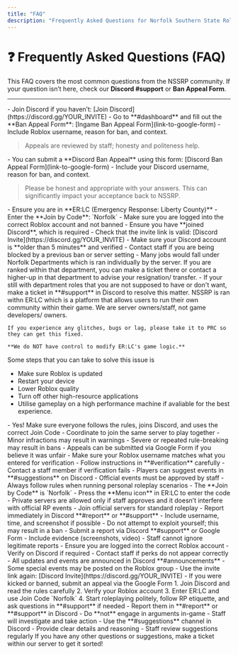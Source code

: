 ```yaml
---
title: "FAQ"
description: "Frequently Asked Questions for Norfolk Southern State Roleplay (NSSRP)."
---
```


# ❓ Frequently Asked Questions (FAQ)

This FAQ covers the most common questions from the NSSRP community. If your question isn’t here, check our **Discord #support** or **Ban Appeal Form**.

---

<Accordion title="I got banned in-game. What should I do?">
  - Join Discord if you haven’t: [Join Discord](https://discord.gg/YOUR_INVITE)
  - Go to **#dashboard** and fill out the **Ban Appeal Form**: [Ingame Ban Appeal Form](link-to-google-form)
  - Include Roblox username, reason for ban, and context.

  > Appeals are reviewed by staff; honesty and politeness help.
</Accordion>

<Accordion title="I got banned on Discord. What can I do?">
  - You can submit a **Discord Ban Appeal** using this form: [Discord Ban Appeal Form](link-to-google-form)
  - Include your Discord username, reason for ban, and context.

  > Please be honest and appropriate with your answers. This can significantly impact your acceptance back to NSSRP.
</Accordion>

<Accordion title="I can’t join the in-game server.">
  - Ensure you are in **ER:LC (Emergency Response: Liberty County)**
  - Enter the **Join by Code**: `Norfolk`
  - Make sure you are logged into the correct Roblox account and not banned
  - Ensure you have **joined Discord**, which is required
</Accordion>

<Accordion title="I can’t join the Discord server.">
  - Check that the invite link is valid: [Discord Invite](https://discord.gg/YOUR_INVITE)
  - Make sure your Discord account is **older than 5 minutes** and verified
  - Contact staff if you are being blocked by a previous ban or server setting
</Accordion>

<Accordion title="I’m stuck in a role or job I don’t want. How do I change?">
  - Many jobs would fall under Norfolk Departments which is ran individually by the server. If you are ranked within that department, you can make a ticket there or contact a higher-up in that department to advise your resignation/ transfer.
  - If your still with department roles that you are not supposed to have or don't want, make a ticket in **#support** in Discord to resolve this matter.
</Accordion>

<Accordion title="How do I get help for technical issues (lag, glitches, crashes)?">
  <Info>
    NSSRP is ran withn ER:LC which is a platform that allows users to run their own community within their game. We are server owners/staff, not game developers/ owners. 

    If you experience any glitches, bugs or lag, please take it to PRC so they can get this fixed.

    **We do NOT have control to modify ER:LC's game logic.**
  </Info>

  Some steps that you can take to solve this issue is

  - Make sure Roblox is updated
  - Restart your device
  - Lower Roblox quality
  - Turn off other high-resource applications
  - Utilise gameplay on a high performance machine if avaliable for the best experience.
</Accordion>

<Accordion title="Can I join with friends?">
  - Yes! Make sure everyone follows the rules, joins Discord, and uses the correct Join Code
  - Coordinate to join the same server to play together
</Accordion>

<Accordion title="I accidentally broke a rule in-game. What happens?">
  - Minor infractions may result in warnings
  - Severe or repeated rule-breaking may result in bans
  - Appeals can be submitted via Google Form if you believe it was unfair
</Accordion>

<Accordion title="I’m having issues verifying on Discord.">
  - Make sure your Roblox username matches what you entered for verification
  - Follow instructions in **#verification** carefully
  - Contact a staff member if verification fails
</Accordion>

<Accordion title="Can I create my own events or roleplay stories in-game?">
  - Players can suggest events in **#suggestions** on Discord
  - Official events must be approved by staff
  - Always follow rules when running personal roleplay scenarios
</Accordion>

<Accordion title="I don’t see the server code.">
  - The **Join by Code** is `Norfolk`
  - Press the **Menu icon** in ER:LC to enter the code
</Accordion>

<Accordion title="Can I use private servers?">
  - Private servers are allowed only if staff approves and it doesn’t interfere with official RP events
  - Join official servers for standard roleplay
</Accordion>

<Accordion title="I see a bug or exploit being used.">
  - Report immediately in Discord **#report** or **#support**
  - Include username, time, and screenshot if possible
  - Do not attempt to exploit yourself; this may result in a ban
</Accordion>

<Accordion title="How do I report staff or admin misconduct?">
  - Submit a report via Discord **#support** or Google Form
  - Include evidence (screenshots, video)
  - Staff cannot ignore legitimate reports
</Accordion>

<Accordion title="I can’t see my in-game group or role perks.">
  - Ensure you are logged into the correct Roblox account
  - Verify on Discord if required
  - Contact staff if perks do not appear correctly
</Accordion>

<Accordion title="Are there events or updates I should know about?">
  - All updates and events are announced in Discord **#announcements**
  - Some special events may be posted on the Roblox group
</Accordion>

<Accordion title="I accidentally left the Discord server. Can I rejoin?">
  - Use the invite link again: [Discord Invite](https://discord.gg/YOUR_INVITE)
  - If you were kicked or banned, submit an appeal via the Google Form
</Accordion>

<Accordion title="I’m new to roleplay servers. How do I start?">
  1. Join Discord and read the rules carefully
  2. Verify your Roblox account
  3. Enter ER:LC and use Join Code `Norfolk`
  4. Start roleplaying politely, follow RP etiquette, and ask questions in **#support** if needed
</Accordion>

<Accordion title="What should I do if I encounter toxic players?">
  - Report them in **#report** or **#support** in Discord
  - Do **not** engage in arguments in-game
  - Staff will investigate and take action
</Accordion>

<Accordion title="How can I suggest improvements for NSSRP?">
  - Use the **#suggestions** channel in Discord
  - Provide clear details and reasoning
  - Staff review suggestions regularly
</Accordion>


<Info>
  If you have any other questions or suggestions, make a ticket within our server to get it sorted!
</Info>